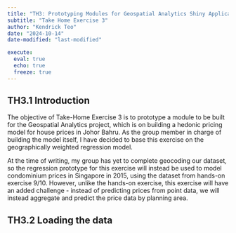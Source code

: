 ```yaml
---
title: "TH3: Prototyping Modules for Geospatial Analytics Shiny Application"
subtitle: "Take Home Exercise 3"
author: "Kendrick Teo"
date: "2024-10-14"
date-modified: "last-modified"

execute: 
  eval: true
  echo: true
  freeze: true
---
```


## TH3.1 Introduction

The objective of Take-Home Exercise 3 is to prototype a module to be built for the Geospatial Analytics project, which is on building a hedonic pricing model for house prices in Johor Bahru. As the group member in charge of building the model itself, I have decided to base this exercise on the geographically weighted regression model. 

At the time of writing, my group has yet to complete geocoding our dataset, so the regression prototype for this exercise will instead be used to model condominium prices in Singapore in 2015, using the dataset from hands-on exercise 9/10. However, unlike the hands-on exercise, this exercise will have an added challenge - instead of predicting prices from point data, we will instead aggregate and predict the price data by planning area.

## TH3.2 Loading the data

